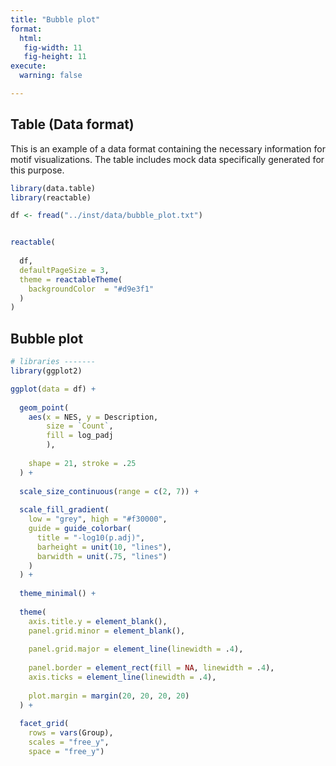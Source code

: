 ```yaml
---
title: "Bubble plot"
format:
  html:
   fig-width: 11
   fig-height: 11
execute: 
  warning: false

---
```


## Table (Data format)

This is an example of a data format containing the necessary information for motif visualizations. The table includes mock data specifically generated for this purpose.


```r

library(data.table)
library(reactable)

df <- fread("../inst/data/bubble_plot.txt") 


reactable(
  
  df, 
  defaultPageSize = 3,
  theme = reactableTheme(
    backgroundColor  = "#d9e3f1"
  )
)
```

## Bubble plot


```r

# libraries -------
library(ggplot2)

ggplot(data = df) +
  
  geom_point(
    aes(x = NES, y = Description,
        size = `Count`, 
        fill = log_padj
        ),
    
    shape = 21, stroke = .25
  ) +
  
  scale_size_continuous(range = c(2, 7)) +
  
  scale_fill_gradient(
    low = "grey", high = "#f30000",
    guide = guide_colorbar(
      title = "-log10(p.adj)",
      barheight = unit(10, "lines"),
      barwidth = unit(.75, "lines")
    )
  ) +
  
  theme_minimal() +
  
  theme(
    axis.title.y = element_blank(),
    panel.grid.minor = element_blank(),
    
    panel.grid.major = element_line(linewidth = .4),
    
    panel.border = element_rect(fill = NA, linewidth = .4),
    axis.ticks = element_line(linewidth = .4),
    
    plot.margin = margin(20, 20, 20, 20)
  ) +
  
  facet_grid(
    rows = vars(Group),
    scales = "free_y",
    space = "free_y")

```
